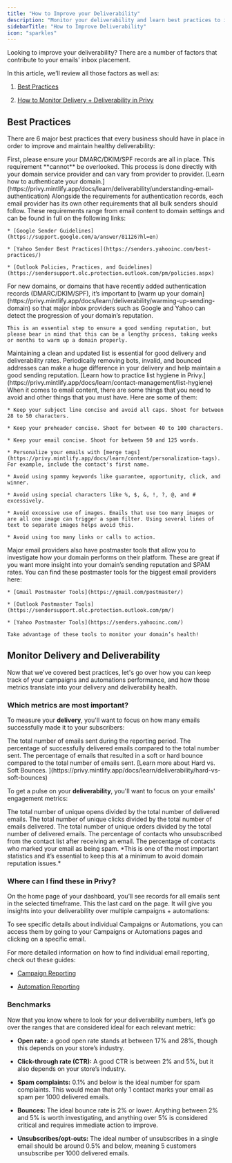 ```yaml
---
title: "How to Improve your Deliverability"
description: "Monitor your deliverability and learn best practices to improve your inbox placement."
sidebarTitle: "How to Improve Deliverability"
icon: "sparkles"
---
```


Looking to improve your deliverability? There are a number of factors that contribute to your emails' inbox placement.&#x20;

In this article, we’ll review all those factors as well as:

1. <a href="#best-practices">Best Practices</a>

2. <a href="#monitor-delivery-and-deliverability">How to Monitor Delivery + Deliverability in Privy</a>

## Best Practices

There are 6 major best practices that every business should have in place in order to improve and maintain healthy deliverability:

<AccordionGroup>
  <Accordion title="Authenticate your domain." defaultOpen={false}>
    First, please ensure your DMARC/DKIM/SPF records are all in place. This requirement **cannot** be overlooked. This process is done directly with your domain service provider and can vary from provider to provider. [Learn how to authenticate your domain.](https://privy.mintlify.app/docs/learn/deliverability/understanding-email-authentication)
  </Accordion>

  <Accordion title="Meet email provider requirements." defaultOpen={false}>
    Alongside the requirements for authentication records, each email provider has its own other requirements that all bulk senders should follow. These requirements range from email content to domain settings and can be found in full on the following links:

    * [Google Sender Guidelines](https://support.google.com/a/answer/81126?hl=en)

    * [Yahoo Sender Best Practices](https://senders.yahooinc.com/best-practices/)

    * [Outlook Policies, Practices, and Guidelines](https://sendersupport.olc.protection.outlook.com/pm/policies.aspx)
  </Accordion>

  <Accordion title="Warm up your domain." defaultOpen={false}>
    For new domains, or domains that have recently added authentication records (DMARC/DKIM/SPF), it’s important to [warm up your domain](https://privy.mintlify.app/docs/learn/deliverability/warming-up-sending-domain) so that major inbox providers such as Google and Yahoo can detect the progression of your domain’s reputation.

    This is an essential step to ensure a good sending reputation, but please bear in mind that this can be a lengthy process, taking weeks or months to warm up a domain properly.
  </Accordion>

  <Accordion title="Practice list hygiene." defaultOpen={false}>
    Maintaining a clean and updated list is essential for good delivery and deliverability rates. Periodically removing bots, invalid, and bounced addresses can make a huge difference in your delivery and help maintain a good sending reputation. [Learn how to practice list hygiene in Privy.](https://privy.mintlify.app/docs/learn/contact-management/list-hygiene)
  </Accordion>

  <Accordion title="Be mindful of your email content." defaultOpen={false}>
    When it comes to email content, there are some things that you need to avoid and other things that you must have. Here are some of them:

    * Keep your subject line concise and avoid all caps. Shoot for between 28 to 50 characters.

    * Keep your preheader concise. Shoot for between 40 to 100 characters.

    * Keep your email concise. Shoot for between 50 and 125 words.

    * Personalize your emails with [merge tags](https://privy.mintlify.app/docs/learn/content/personalization-tags). For example, include the contact's first name.

    * Avoid using spammy keywords like guarantee, opportunity, click, and winner.

    * Avoid using special characters like %, $, &, !, ?, @, and # excessively.

    * Avoid excessive use of images. Emails that use too many images or are all one image can trigger a spam filter. Using several lines of text to separate images helps avoid this.

    * Avoid using too many links or calls to action.
  </Accordion>

  <Accordion title="Use postmaster tools." defaultOpen={false}>
    Major email providers also have postmaster tools that allow you to investigate how your domain performs on their platform. These are great if you want more insight into your domain’s sending reputation and SPAM rates. You can find these postmaster tools for the biggest email providers here:

    * [Gmail Postmaster Tools](https://gmail.com/postmaster/)

    * [Outlook Postmaster Tools](https://sendersupport.olc.protection.outlook.com/pm/)

    * [Yahoo Postmaster Tools](https://senders.yahooinc.com/)

    Take advantage of these tools to monitor your domain’s health!
  </Accordion>
</AccordionGroup>

## Monitor Delivery and Deliverability

Now that we've covered best practices, let's go over how you can keep track of your campaigns and automations performance, and how those metrics translate into your delivery and deliverability health.

### Which metrics are most important?

To measure your **delivery**, you'll want to focus on how many emails successfully made it to your subscribers:

<AccordionGroup>
  <Accordion title="Total Sent" defaultOpen={false}>
    The total number of emails sent during the reporting period.
  </Accordion>

  <Accordion title="Delivered" defaultOpen={false}>
    The percentage of successfully delivered emails compared to the total number sent.&#x20;
  </Accordion>

  <Accordion title="Bounced" defaultOpen={false}>
    The percentage of emails that resulted in a soft or hard bounce compared to the total number of emails sent. [Learn more about Hard vs. Soft Bounces. ](https://privy.mintlify.app/docs/learn/deliverability/hard-vs-soft-bounces)
  </Accordion>
</AccordionGroup>

To get a pulse on your **deliverability**, you'll want to focus on your emails' engagement metrics:

<AccordionGroup>
  <Accordion title="Open Rate" defaultOpen={false}>
    The total number of unique opens divided by the total number of delivered emails.&#x20;
  </Accordion>

  <Accordion title="Click Rate" defaultOpen={false}>
    The total number of unique clicks divided by the total number of emails delivered.
  </Accordion>

  <Accordion title="Order Rate" defaultOpen={false}>
    The total number of unique orders divided by the total number of delivered emails.&#x20;
  </Accordion>

  <Accordion title="Unsubscribed" defaultOpen={false}>
    The percentage of contacts who unsubscribed from the contact list after receiving an email.&#x20;
  </Accordion>

  <Accordion title="Spam Rate" defaultOpen={false}>
    The percentage of contacts who marked your email as being spam. *This is one of the most important statistics and it’s essential to keep this at a minimum to avoid domain reputation issues.*
  </Accordion>
</AccordionGroup>

### Where can I find these in Privy?

On the home page of your dashboard, you’ll see records for all emails sent in the selected timeframe. This the last card on the page. It will give you insights into your deliverability over multiple campaigns + automations:

To see specific details about individual Campaigns or Automations, you can access them by going to your Campaigns or Automations pages and clicking on a specific email.

<Tip>
  For more detailed information on how to find individual email reporting, check out these guides:

  * [Campaign Reporting](https://privy.mintlify.app/docs/learn/email-campaigns/email-campaign-reporting#delivery-report)

  * [Automation Reporting](https://privy.mintlify.app/docs/learn/automations/automations-reporting#delivery-report)
</Tip>

### Benchmarks

Now that you know where to look for your deliverability numbers, let’s go over the ranges that are considered ideal for each relevant metric:

* **Open rate:** a good open rate stands at between 17% and 28%, though this depends on your store’s industry.

* **Click-through rate (CTR):** A good CTR is between 2% and 5%, but it also depends on your store’s industry.

* **Spam complaints:** 0.1% and below is the ideal number for spam complaints. This would mean that only 1 contact marks your email as spam per 1000 delivered emails.

* **Bounces:** The ideal bounce rate is 2% or lower. Anything between 2% and 5% is worth investigating, and anything over 5% is considered critical and requires immediate action to improve.

* **Unsubscribes/opt-outs:** The ideal number of unsubscribes in a single email should be around 0.5% and below, meaning 5 customers unsubscribe per 1000 delivered emails.
